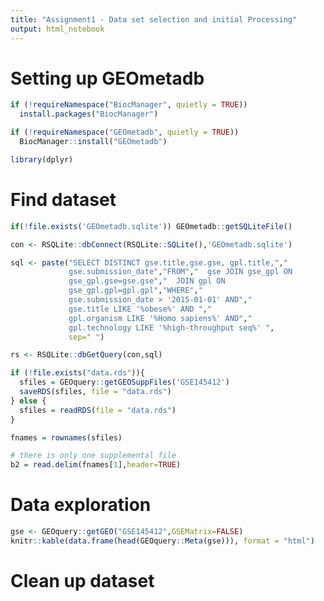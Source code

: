 ```yaml
---
title: "Assignment1 - Data set selection and initial Processing"
output: html_notebook
---
```


# Setting up GEOmetadb

```r
if (!requireNamespace("BiocManager", quietly = TRUE))
  install.packages("BiocManager")

if (!requireNamespace("GEOmetadb", quietly = TRUE))
  BiocManager::install("GEOmetadb")

library(dplyr)
```

# Find dataset
```r
if(!file.exists('GEOmetadb.sqlite')) GEOmetadb::getSQLiteFile()

con <- RSQLite::dbConnect(RSQLite::SQLite(),'GEOmetadb.sqlite')

sql <- paste("SELECT DISTINCT gse.title,gse.gse, gpl.title,","
             gse.submission_date","FROM","  gse JOIN gse_gpl ON
             gse_gpl.gse=gse.gse","  JOIN gpl ON
             gse_gpl.gpl=gpl.gpl","WHERE"," 
             gse.submission_date > '2015-01-01' AND","
             gse.title LIKE '%obese%' AND ","
             gpl.organism LIKE '%Homo sapiens%' AND","
             gpl.technology LIKE '%high-throughput seq%' ",
             sep=" ")

rs <- RSQLite::dbGetQuery(con,sql)

if (!file.exists("data.rds")){
  sfiles = GEOquery::getGEOSuppFiles('GSE145412')
  saveRDS(sfiles, file = "data.rds")
} else {
  sfiles = readRDS(file = "data.rds")
}

fnames = rownames(sfiles)

# there is only one supplemental file
b2 = read.delim(fnames[1],header=TRUE)
```

# Data exploration
```r
gse <- GEOquery::getGEO("GSE145412",GSEMatrix=FALSE)
knitr::kable(data.frame(head(GEOquery::Meta(gse))), format = "html")
```

# Clean up dataset
```r

```